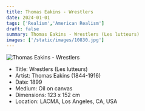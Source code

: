 ```yaml
---
title: Thomas Eakins - Wrestlers
date: 2024-01-01
tags: ['Realism','American Realism']
draft: false
summary: Thomas Eakins - Wrestlers (Les lutteurs)
images: ['/static/images/10830.jpg']
---
```


![Thomas Eakins - Wrestlers](/static/images/10830.jpg)

* Title: Wrestlers (Les lutteurs)
* Artist: Thomas Eakins (1844-1916)
* Date: 1899
* Medium: Oil on canvas
* Dimensions: 123 x 152 cm
* Location: LACMA, Los Angeles, CA, USA


